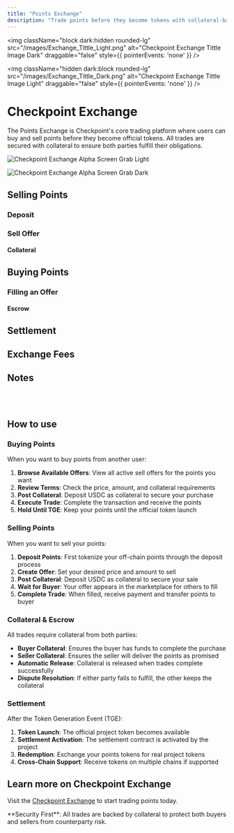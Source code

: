 ```yaml
---
title: "Points Exchange"
description: "Trade points before they become tokens with collateral-backed security"
---
```

<img 
  className="block dark:hidden rounded-lg" 
  src="/images/Exchange_Tittle_Light.png" 
  alt="Checkpoint Exchange Tittle Image Dark"
  draggable="false"
  style={{ pointerEvents: 'none' }}
/>

<img 
  className="hidden dark:block rounded-lg" 
  src="/images/Exchange_Tittle_Dark.png" 
  alt="Checkpoint Exchange Tittle Image Light"
  draggable="false"
  style={{ pointerEvents: 'none' }}
/>

# Checkpoint Exchange

The Points Exchange is Checkpoint's core trading platform where users can buy and sell points before they become official tokens. All trades are secured with collateral to ensure both parties fulfill their obligations.

<img 
  className="block dark:hidden rounded-lg" 
  src="/images/Exchange_Alphascreen_Light.png" 
  alt="Checkpoint Exchange Alpha Screen Grab Light"
/>

<img 
  className="hidden dark:block rounded-lg" 
  src="/images/Exchange_Alphascreen_dark.png" 
  alt="Checkpoint Exchange Alpha Screen Grab Dark"
/>

## Selling Points

### Deposit

### Sell Offer

#### Collateral

## Buying Points

### Filling an Offer

#### Escrow

## Settlement

## Exchange Fees

## Notes


<br/>
<br/>

## How to use

### Buying Points

When you want to buy points from another user:

1. **Browse Available Offers**: View all active sell offers for the points you want
2. **Review Terms**: Check the price, amount, and collateral requirements
3. **Post Collateral**: Deposit USDC as collateral to secure your purchase
4. **Execute Trade**: Complete the transaction and receive the points
5. **Hold Until TGE**: Keep your points until the official token launch

### Selling Points

When you want to sell your points:

1. **Deposit Points**: First tokenize your off-chain points through the deposit process
2. **Create Offer**: Set your desired price and amount to sell
3. **Post Collateral**: Deposit USDC as collateral to secure your sale
4. **Wait for Buyer**: Your offer appears in the marketplace for others to fill
5. **Complete Trade**: When filled, receive payment and transfer points to buyer

### Collateral & Escrow

All trades require collateral from both parties:

- **Buyer Collateral**: Ensures the buyer has funds to complete the purchase
- **Seller Collateral**: Ensures the seller will deliver the points as promised
- **Automatic Release**: Collateral is released when trades complete successfully
- **Dispute Resolution**: If either party fails to fulfill, the other keeps the collateral

### Settlement

After the Token Generation Event (TGE):

1. **Token Launch**: The official project token becomes available
2. **Settlement Activation**: The settlement contract is activated by the project
3. **Redemption**: Exchange your points tokens for real project tokens
4. **Cross-Chain Support**: Receive tokens on multiple chains if supported

## Learn more on Checkpoint Exchange

Visit the [Checkpoint Exchange](https://checkpoint.exchange) to start trading points today.

<Note>
  **Security First**: All trades are backed by collateral to protect both buyers and sellers from counterparty risk.
</Note>
